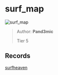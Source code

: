 
# surf_map

![surf_map](https://raw.githubusercontent.com/Sayt123/SurfMapPics/Maps-and-bonuses/csgo/surf_map.jpg)

> Author: **Pand3mic**
>
> Tier 5

## Records

[surfheaven](https://surfheaven.eu/map/surf_map)
